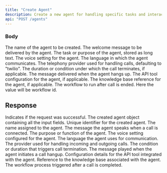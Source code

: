 ```yaml
---
title: "Create Agent"
description: Create a new agent for handling specific tasks and interactions within the system for Voice AI.
api: "POST /agents"
---
```


####



### Body

<ParamField body="name" type="string" required>
  The name of the agent to be created.
</ParamField>

 <ParamField body="welcomeMessage" type="string">
  The welcome message to be delivered by the agent.
</ParamField>

<ParamField body="task" type="string" required>
  The task or purpose of the agent, stored as long text.
</ParamField>

<ParamField body="voice" type="string" required>
  The voice setting for the agent.
</ParamField>

<ParamField body="language" type="string" required>
  The language in which the agent communicates.
</ParamField>

<ParamField body="telephonyProvider" type="string" optional>
  The telephony provider used for handling calls, defaulting to "twilio".
</ParamField>

<ParamField body="callTermination" type="integer" optional>
  The duration or condition under which the call terminates, if applicable.
</ParamField>

<ParamField body="hangupMessage" type="string" optional>
  The message delivered when the agent hangs up.
</ParamField>

<ParamField body="apiTool" type="json" optional>
  The API tool configuration for the agent, if applicable.
</ParamField>

<ParamField body="knowledgeBase" type="string" optional>
  The knowledge base reference for the agent, if applicable.
</ParamField>

<ParamField body="workflow" type="string" optional>
  The workflow to run after call is ended. Here the value will be workflow id.
</ParamField>

## Response
<ResponseField name="response" type="array">
 <Expandable title="properties">
<ResponseField name="success" type="boolean">
  Indicates if the request was successful.
</ResponseField>
<ResponseField name="data" type="object">
  The created agent object containing all the input fields.
<Expandable title="properties">
  <ResponseField name="id" type="string">
    Unique identifier for the created agent.
  </ResponseField>
  <ResponseField name="name" type="string">
    The name assigned to the agent.
  </ResponseField>
  <ResponseField name="welcomeMessage" type="string">
    The message the agent speaks when a call is connected.
  </ResponseField>
  <ResponseField name="task" type="string">
    The purpose or function of the agent.
  </ResponseField>
  <ResponseField name="voice" type="string">
    The voice setting configured for the agent.
  </ResponseField>
  <ResponseField name="language" type="string">
    The language the agent uses for communication.
  </ResponseField>
  <ResponseField name="telephonyProvider" type="string">
    The provider used for handling incoming and outgoing calls.
  </ResponseField>
  <ResponseField name="callTermination" type="integer">
    The condition or duration that triggers call termination.
  </ResponseField>
  <ResponseField name="hangupMessage" type="string">
    The message played when the agent initiates a call hangup.
  </ResponseField>
  <ResponseField name="apiTool" type="json">
    Configuration details for the API tool integrated with the agent.
  </ResponseField>
  <ResponseField name="knowledgeBase" type="string">
    Reference to the knowledge base associated with the agent.
  </ResponseField>
  <ResponseField name="workflow" type="string">
    The workflow process triggered after a call is completed.
  </ResponseField>
 </Expandable>
</ResponseField> 

  </Expandable>
</ResponseField>